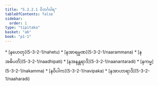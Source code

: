 ```yaml
---
title: "5.3.2.1 ဝိဘင်္ဂဝါရ"
tableOfContents: false
sidebar:
  order: 1
type: "tipitaka"
basket: "ab"
book: "p1-1"
---
```



<DynamicBreadcrumb />



<TableOfContents book="p1-1" section="5.3.2.1">
* [နဟေတု](5-3-2-1/nahetu)
* [နအာရမ္မဏ](5-3-2-1/naarammana)
* [နအဓိပတိ](5-3-2-1/naadhipati)
* [နအနန္တရာဒိ](5-3-2-1/naanantaradi)
* [နကမ္မ](5-3-2-1/nakamma)
* [နဝိပါက](5-3-2-1/navipaka)
* [နအာဟာရာဒိ](5-3-2-1/naaharadi)
</TableOfContents>